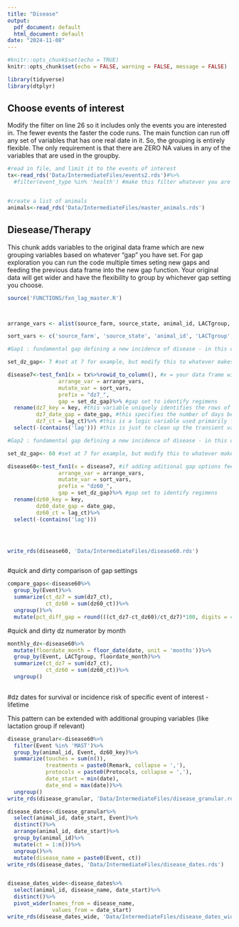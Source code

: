 ```yaml
---
title: "Disease"
output:
  pdf_document: default
  html_document: default
date: "2024-11-08"
---
```


```r
#knitr::opts_chunk$set(echo = TRUE)
knitr::opts_chunk$set(echo = FALSE, warning = FALSE, message = FALSE)

```

```r
library(tidyverse)
library(dtplyr)

```

## Choose events of interest

Modify the filter on line 26 so it includes only the events you are interested in.  The fewer events the faster the code runs.  The main function can run off any set of variables that has one real date in it.  So, the grouping is entirely flexible.  The only requirement is that there are ZERO NA values in any of the variables that are used in the groupby.
```r
#read in file, and limit it to the events of interest
tx<-read_rds('Data/IntermediateFiles/events2.rds')#%>%
  #filter(event_type %in% 'health') #make this filter whatever you are interested in, the fewer the events the faster the code runs



```

```r
#create a list of animals
animals<-read_rds('Data/IntermediateFiles/master_animals.rds')


```



## Diesease/Therapy

This chunk adds variables to the original data frame which are new grouping variables based on whatever "gap" you have set. For gap exploration you can run the code multiple times seting new gaps and feeding the previous data frame into the new gap function.  Your original data will get wider and have the flexibility to group by whichever gap setting you choose.

```r
source('FUNCTIONS/fxn_lag_master.R')



arrange_vars <- alist(source_farm, source_state, animal_id, LACTgroup, ID, Event, date) #this list should contain all variables of interest including the date variable, do NOT use quotes

sort_vars <- c('source_farm', 'source_state', 'animal_id', 'LACTgroup', 'ID', 'Event') #this list must be identical to the arrange variables but EXCLUDE the date variable and add quotes

#Gap1 : fundamental gap defining a new incidence of disease - in this case it is set to 7 ----------------------

set_dz_gap<- 7 #set at 7 for example, but modify this to whatever makes sense for the question

disease7<-test_fxn1(x = tx%>%rowid_to_column(), #x = your data frame with a rowid variable
                arrange_var = arrange_vars,
                mutate_var = sort_vars,
                prefix = "dz7_",
                gap = set_dz_gap)%>% #gap set to identify regimens
  rename(dz7_key = key, #this variable uniquely identifies the rows of data belonging to each disease, n_distinct can be used to count these, or this variable gan be used to group and summarize drugs used or other things of interest like times touched or locations included (for feet and mastitis)
         dz7_date_gap = date_gap, #this specifies the number of days between this row and the previous row in the disease 
         dz7_ct = lag_ct)%>% #this is a logic variable used primarily for fast data exploration/summary when defining gap setings, it can be summed with no group by function which improves speed
  select(-(contains('lag'))) #this is just to clean up the transient variables used to calculate the disease grouping variables.

#Gap2 : fundamental gap defining a new incidence of disease - in this case it is set to 60----------------------

set_dz_gap<- 60 #set at 7 for example, but modify this to whatever makes sense for the question

disease60<-test_fxn1(x = disease7, #if adding aditional gap options feed in the dataframe created with the previous gap setting
                arrange_var = arrange_vars,
                mutate_var = sort_vars,
                prefix = "dz60_",
                gap = set_dz_gap)%>% #gap set to identify regimens
  rename(dz60_key = key,
         dz60_date_gap = date_gap,
         dz60_ct = lag_ct)%>%
  select(-(contains('lag')))




write_rds(disease60, 'Data/IntermediateFiles/disease60.rds')



```


#quick and dirty comparison of gap settings

```r
compare_gaps<-disease60%>%
  group_by(Event)%>%
  summarize(ct_dz7 = sum(dz7_ct), 
            ct_dz60 = sum(dz60_ct))%>%
  ungroup()%>%
  mutate(pct_diff_gap = round(((ct_dz7-ct_dz60)/ct_dz7)*100, digits = 4))

```

#quick and dirty dz numerator by month
```r
monthly_dz<-disease60%>%
  mutate(floordate_month = floor_date(date, unit = 'months'))%>%
  group_by(Event, LACTgroup, floordate_month)%>%
  summarize(ct_dz7 = sum(dz7_ct), 
            ct_dz60 = sum(dz60_ct))%>%
  ungroup()
  

```

#dz dates for survival or incidence risk of specific event of interest - lifetime

This pattern can be extended with additional grouping variables (like lactation group if relevant)

```r
disease_granular<-disease60%>%
  filter(Event %in% 'MAST')%>%
  group_by(animal_id, Event, dz60_key)%>%
  summarize(touches = sum(n()), 
            treatments = paste0(Remark, collapse = ','), 
            protocols = paste0(Protocols, collapse = ','), 
            date_start = min(date), 
            date_end = max(date))%>%
  ungroup()
write_rds(disease_granular, 'Data/IntermediateFiles/disease_granular.rds')

disease_dates<-disease_granular%>%
  select(animal_id, date_start, Event)%>%
  distinct()%>%
  arrange(animal_id, date_start)%>%
  group_by(animal_id)%>%
  mutate(ct = 1:n())%>%
  ungroup()%>%
  mutate(disease_name = paste0(Event, ct))
write_rds(disease_dates, 'Data/IntermediateFiles/disease_dates.rds')


disease_dates_wide<-disease_dates%>%
  select(animal_id, disease_name, date_start)%>%
  distinct()%>%
  pivot_wider(names_from = disease_name, 
              values_from = date_start)
write_rds(disease_dates_wide, 'Data/IntermediateFiles/disease_dates_wide.rds')

  
  
```





